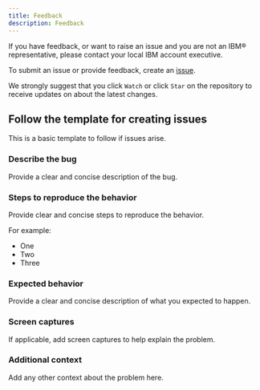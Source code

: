 ```yaml
---
title: Feedback
description: Feedback
---
```


If you have feedback, or want to raise an issue and you are not an IBM®
 representative, please contact your local IBM account executive.

To submit an issue or provide feedback, create an [issue](https://github.com/IBM/spm-chatbot/issues).

We strongly suggest that you click `Watch` or click `Star` on the repository to receive updates on about the latest changes.

## Follow the template for creating issues

This is a basic template to follow if issues arise.

### Describe the bug

Provide a clear and concise description of the bug.

### Steps to reproduce the behavior

Provide clear and concise steps to reproduce the behavior.

For example:

* One
* Two
* Three

### Expected behavior

Provide a clear and concise description of what you expected to happen.

### Screen captures

If applicable, add screen captures to help explain the problem.

### Additional context

Add any other context about the problem here.
